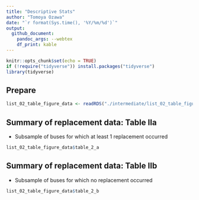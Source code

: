 ```yaml
---
title: "Descriptive Stats"
author: "Tomoya Ozawa"
date: "`r format(Sys.time(), '%Y/%m/%d')`"
output: 
  github_document:
    pandoc_args: --webtex
    df_print: kable
---
```


```r
knitr::opts_chunk$set(echo = TRUE)
if (!require("tidyverse")) install.packages("tidyverse")
library(tidyverse)
```

## Prepare

```r
list_02_table_figure_data <- readRDS("./intermediate/list_02_table_figure_data.rds")
```


## Summary of replacement data: Table Ⅱa

- Subsample of buses for which at least 1 replacement occurred


```r
list_02_table_figure_data$table_2_a
```


## Summary of replacement data: Table Ⅱb

- Subsample of buses for which no replacement occurred


```r
list_02_table_figure_data$table_2_b
```













